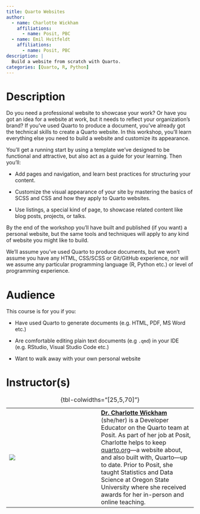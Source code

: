 ```yaml
---
title: Quarto Websites
author:
  - name: Charlotte Wickham
    affiliations:
      - name: Posit, PBC
  - name: Emil Hvitfeldt
    affiliations:
      - name: Posit, PBC
description: |
  Build a website from scratch with Quarto.
categories: [Quarto, R, Python]
---
```


# Description

Do you need a professional website to showcase your work? Or have you got an idea for a website at work, but it needs to reflect your organization's brand? If you've used Quarto to produce a document, you've already got the technical skills to create a Quarto website. In this workshop, you'll learn everything else you need to build a website and customize its appearance.

You'll get a running start by using a template we've designed to be functional and attractive, but also act as a guide for your learning. Then you'll:

* Add pages and navigation, and learn best practices for structuring your content.

* Customize the visual appearance of your site by mastering the basics of SCSS and CSS and how they apply to Quarto websites.

* Use listings, a special kind of page, to showcase related content like blog posts, projects, or talks.

By the end of the workshop you'll have built and published (if you want) a personal website, but the same tools and techniques will apply to any kind of website you might like to build.

We'll assume you've used Quarto to produce documents, but we won't assume you have any HTML, CSS/SCSS or Git/GitHub experience, nor will we assume any particular programming language (R, Python etc.) or level of programming experience. 

# Audience

This course is for you if you:

-   Have used Quarto to generate documents (e.g. HTML, PDF, MS Word etc.)

-   Are comfortable editing plain text documents (e.g `.qmd`) in your IDE (e.g. RStudio, Visual Studio Code etc.)

-   Want to walk away with your own personal website


# Instructor(s)

|                               |     |                                             |
|------------------|------------------|-------------------------------------|
| ![](images/charlotte-wickham.jpg) |     | [**Dr. Charlotte Wickham**](http://cwick.co.nz) (she/her) is a Developer Educator on the Quarto team at Posit. As part of her job at Posit, Charlotte helps to keep [quarto.org](https://quarto.org)---a website about, and also built with, Quarto---up to date. Prior to Posit, she taught Statistics and Data Science at Oregon State University where she received awards for her in-person and online teaching. |

: {tbl-colwidths="\[25,5,70\]"}
